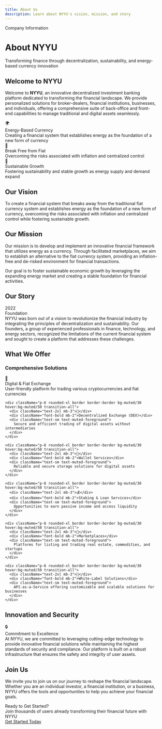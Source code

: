 ```yaml
---
title: About Us
description: Learn about NYYU's vision, mission, and story
---
```



<div className="relative overflow-hidden rounded-2xl bg-gradient-to-br from-slate-500/10 via-gray-500/5 to-background p-12 border border-slate-500/20 mb-8">
  <div className="relative z-10">
    <div className="inline-block px-4 py-1.5 rounded-full bg-slate-500/10 border border-slate-500/20 text-sm font-medium mb-4">
      Company Information
    </div>
    <h1 className="text-4xl md:text-5xl font-bold mb-4 bg-gradient-to-r from-foreground to-foreground/70 bg-clip-text text-transparent">
      About NYYU
    </h1>
    <p className="text-xl text-muted-foreground mb-0 max-w-3xl">
      Transforming finance through decentralization, sustainability, and energy-based currency innovation
    </p>
  </div>
  <div className="absolute top-0 right-0 w-96 h-96 bg-slate-500/5 rounded-full blur-3xl"></div>
  <div className="absolute bottom-0 left-0 w-96 h-96 bg-gray-500/5 rounded-full blur-3xl"></div>
</div>

## Welcome to NYYU

Welcome to **NYYU**, an innovative decentralized investment banking platform dedicated to transforming the financial landscape. We provide personalized solutions for broker-dealers, financial institutions, businesses, and individuals, offering a comprehensive suite of back-office and front-end capabilities to manage traditional and digital assets seamlessly.

<div className="grid grid-cols-1 md:grid-cols-3 gap-4 my-8">
  <div className="p-6 rounded-xl border border-slate-500/20 bg-gradient-to-br from-slate-500/5 to-transparent">
    <div className="text-3xl mb-3">🌍</div>
    <div className="font-bold text-lg mb-2">Energy-Based Currency</div>
    <div className="text-sm text-muted-foreground">
      Creating a financial system that establishes energy as the foundation of a new form of currency
    </div>
  </div>

  <div className="p-6 rounded-xl border border-slate-500/20 bg-gradient-to-br from-gray-500/5 to-transparent">
    <div className="text-3xl mb-3">💪</div>
    <div className="font-bold text-lg mb-2">Break Free from Fiat</div>
    <div className="text-sm text-muted-foreground">
      Overcoming the risks associated with inflation and centralized control
    </div>
  </div>

  <div className="p-6 rounded-xl border border-slate-500/20 bg-gradient-to-br from-slate-500/5 to-transparent">
    <div className="text-3xl mb-3">🌱</div>
    <div className="font-bold text-lg mb-2">Sustainable Growth</div>
    <div className="text-sm text-muted-foreground">
      Fostering sustainability and stable growth as energy supply and demand expand
    </div>
  </div>
</div>

## Our Vision

<div className="p-8 rounded-xl border border-slate-500/30 bg-gradient-to-r from-slate-500/10 via-gray-500/5 to-slate-500/10 my-6">
  <div className="text-lg leading-relaxed">
    To create a financial system that breaks away from the traditional fiat currency system and establishes energy as the foundation of a new form of currency, overcoming the risks associated with inflation and centralized control while fostering sustainable growth.
  </div>
</div>

## Our Mission

Our mission is to develop and implement an innovative financial framework that utilizes energy as a currency. Through facilitated marketplaces, we aim to establish an alternative to the fiat currency system, providing an inflation-free and de-risked environment for financial transactions.

<Callout type="info" className="my-6">
Our goal is to foster sustainable economic growth by leveraging the expanding energy market and creating a stable foundation for financial activities.
</Callout>

## Our Story

<div className="relative pl-6 border-l-2 border-slate-500/30 my-8">
  <div className="mb-6">
    <div className="absolute -left-2 w-4 h-4 rounded-full bg-slate-500/30 border-4 border-background"></div>
    <div className="text-sm text-muted-foreground mb-1">2022</div>
    <div className="font-bold text-lg mb-2">Foundation</div>
    <div className="text-muted-foreground">
      NYYU was born out of a vision to revolutionize the financial industry by integrating the principles of decentralization and sustainability. Our founders, a group of experienced professionals in finance, technology, and energy sectors, recognized the limitations of the current financial system and sought to create a platform that addresses these challenges.
    </div>
  </div>
</div>

## What We Offer

<div className="my-8">
  <h3 className="text-2xl font-bold mb-6">Comprehensive Solutions</h3>

  <div className="grid grid-cols-1 md:grid-cols-2 lg:grid-cols-3 gap-4">
    <div className="p-6 rounded-xl border border-border bg-muted/30 hover:bg-muted/50 transition-all">
      <div className="text-2xl mb-3">💱</div>
      <div className="font-bold mb-2">Digital & Fiat Exchange</div>
      <div className="text-sm text-muted-foreground">
        User-friendly platform for trading various cryptocurrencies and fiat currencies
      </div>
    </div>

    <div className="p-6 rounded-xl border border-border bg-muted/30 hover:bg-muted/50 transition-all">
      <div className="text-2xl mb-3">🔄</div>
      <div className="font-bold mb-2">Decentralized Exchange (DEX)</div>
      <div className="text-sm text-muted-foreground">
        Secure and efficient trading of digital assets without intermediaries
      </div>
    </div>

    <div className="p-6 rounded-xl border border-border bg-muted/30 hover:bg-muted/50 transition-all">
      <div className="text-2xl mb-3">👛</div>
      <div className="font-bold mb-2">Wallet Services</div>
      <div className="text-sm text-muted-foreground">
        Reliable and secure storage solutions for digital assets
      </div>
    </div>

    <div className="p-6 rounded-xl border border-border bg-muted/30 hover:bg-muted/50 transition-all">
      <div className="text-2xl mb-3">💰</div>
      <div className="font-bold mb-2">Staking & Loan Services</div>
      <div className="text-sm text-muted-foreground">
        Opportunities to earn passive income and access liquidity
      </div>
    </div>

    <div className="p-6 rounded-xl border border-border bg-muted/30 hover:bg-muted/50 transition-all">
      <div className="text-2xl mb-3">🏪</div>
      <div className="font-bold mb-2">Marketplaces</div>
      <div className="text-sm text-muted-foreground">
        Platforms for listing and trading real estate, commodities, and startups
      </div>
    </div>

    <div className="p-6 rounded-xl border border-border bg-muted/30 hover:bg-muted/50 transition-all">
      <div className="text-2xl mb-3">🎨</div>
      <div className="font-bold mb-2">White-Label Solutions</div>
      <div className="text-sm text-muted-foreground">
        API-as-a-Service offering customizable and scalable solutions for businesses
      </div>
    </div>
  </div>
</div>

## Innovation and Security

<div className="p-6 rounded-xl border border-slate-500/30 bg-gradient-to-r from-slate-500/10 to-gray-500/10 my-8">
  <div className="flex items-start gap-4">
    <div className="text-3xl">🔒</div>
    <div className="flex-1">
      <div className="font-bold text-lg mb-2">Commitment to Excellence</div>
      <div className="text-muted-foreground">
        At NYYU, we are committed to leveraging cutting-edge technology to provide innovative financial solutions while maintaining the highest standards of security and compliance. Our platform is built on a robust infrastructure that ensures the safety and integrity of user assets.
      </div>
    </div>
  </div>
</div>

## Join Us

We invite you to join us on our journey to reshape the financial landscape. Whether you are an individual investor, a financial institution, or a business, NYYU offers the tools and opportunities to help you achieve your financial goals.

<div className="mt-8 p-8 rounded-xl border border-slate-500/30 bg-gradient-to-br from-slate-500/10 via-gray-500/5 to-background text-center">
  <div className="font-bold text-xl mb-2">Ready to Get Started?</div>
  <div className="text-muted-foreground mb-4">
    Join thousands of users already transforming their financial future with NYYU
  </div>
  <a href="https://nyyu.io" className="inline-block px-6 py-3 rounded-lg bg-gradient-to-r from-slate-500/20 to-gray-500/20 hover:from-slate-500/30 hover:to-gray-500/30 border border-slate-500/30 font-medium transition-all">
    Get Started Today
  </a>
</div>

